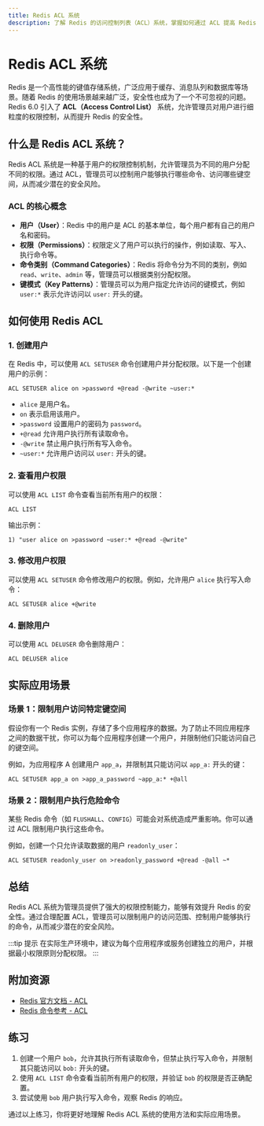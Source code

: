 ```yaml
---
title: Redis ACL 系统
description: 了解 Redis 的访问控制列表（ACL）系统，掌握如何通过 ACL 提高 Redis 的安全性。
---
```


# Redis ACL 系统

Redis 是一个高性能的键值存储系统，广泛应用于缓存、消息队列和数据库等场景。随着 Redis 的使用场景越来越广泛，安全性也成为了一个不可忽视的问题。Redis 6.0 引入了 **ACL（Access Control List）** 系统，允许管理员对用户进行细粒度的权限控制，从而提升 Redis 的安全性。

## 什么是 Redis ACL 系统？

Redis ACL 系统是一种基于用户的权限控制机制，允许管理员为不同的用户分配不同的权限。通过 ACL，管理员可以控制用户能够执行哪些命令、访问哪些键空间，从而减少潜在的安全风险。

### ACL 的核心概念

- **用户（User）**：Redis 中的用户是 ACL 的基本单位，每个用户都有自己的用户名和密码。
- **权限（Permissions）**：权限定义了用户可以执行的操作，例如读取、写入、执行命令等。
- **命令类别（Command Categories）**：Redis 将命令分为不同的类别，例如 `read`、`write`、`admin` 等，管理员可以根据类别分配权限。
- **键模式（Key Patterns）**：管理员可以为用户指定允许访问的键模式，例如 `user:*` 表示允许访问以 `user:` 开头的键。

## 如何使用 Redis ACL

### 1. 创建用户

在 Redis 中，可以使用 `ACL SETUSER` 命令创建用户并分配权限。以下是一个创建用户的示例：

```redis
ACL SETUSER alice on >password +@read -@write ~user:*
```

- `alice` 是用户名。
- `on` 表示启用该用户。
- `>password` 设置用户的密码为 `password`。
- `+@read` 允许用户执行所有读取命令。
- `-@write` 禁止用户执行所有写入命令。
- `~user:*` 允许用户访问以 `user:` 开头的键。

### 2. 查看用户权限

可以使用 `ACL LIST` 命令查看当前所有用户的权限：

```redis
ACL LIST
```

输出示例：

```
1) "user alice on >password ~user:* +@read -@write"
```

### 3. 修改用户权限

可以使用 `ACL SETUSER` 命令修改用户的权限。例如，允许用户 `alice` 执行写入命令：

```redis
ACL SETUSER alice +@write
```

### 4. 删除用户

可以使用 `ACL DELUSER` 命令删除用户：

```redis
ACL DELUSER alice
```

## 实际应用场景

### 场景 1：限制用户访问特定键空间

假设你有一个 Redis 实例，存储了多个应用程序的数据。为了防止不同应用程序之间的数据干扰，你可以为每个应用程序创建一个用户，并限制他们只能访问自己的键空间。

例如，为应用程序 A 创建用户 `app_a`，并限制其只能访问以 `app_a:` 开头的键：

```redis
ACL SETUSER app_a on >app_a_password ~app_a:* +@all
```

### 场景 2：限制用户执行危险命令

某些 Redis 命令（如 `FLUSHALL`、`CONFIG`）可能会对系统造成严重影响。你可以通过 ACL 限制用户执行这些命令。

例如，创建一个只允许读取数据的用户 `readonly_user`：

```redis
ACL SETUSER readonly_user on >readonly_password +@read -@all ~*
```

## 总结

Redis ACL 系统为管理员提供了强大的权限控制能力，能够有效提升 Redis 的安全性。通过合理配置 ACL，管理员可以限制用户的访问范围、控制用户能够执行的命令，从而减少潜在的安全风险。

:::tip 提示
在实际生产环境中，建议为每个应用程序或服务创建独立的用户，并根据最小权限原则分配权限。
:::

## 附加资源

- [Redis 官方文档 - ACL](https://redis.io/topics/acl)
- [Redis 命令参考 - ACL](https://redis.io/commands/acl)

## 练习

1. 创建一个用户 `bob`，允许其执行所有读取命令，但禁止执行写入命令，并限制其只能访问以 `bob:` 开头的键。
2. 使用 `ACL LIST` 命令查看当前所有用户的权限，并验证 `bob` 的权限是否正确配置。
3. 尝试使用 `bob` 用户执行写入命令，观察 Redis 的响应。

通过以上练习，你将更好地理解 Redis ACL 系统的使用方法和实际应用场景。